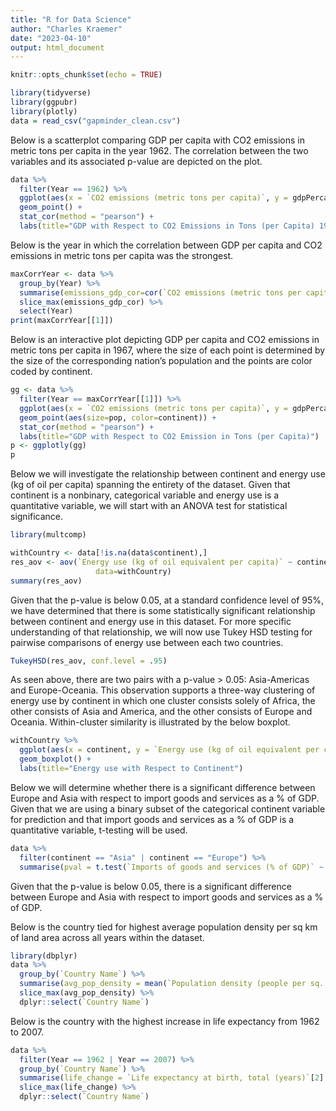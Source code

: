 ```yaml
---
title: "R for Data Science"
author: "Charles Kraemer"
date: "2023-04-10"
output: html_document
---
```


```r
knitr::opts_chunk$set(echo = TRUE)
```


```r
library(tidyverse)
library(ggpubr)
library(plotly)
data = read_csv("gapminder_clean.csv")
```

Below is a scatterplot comparing GDP per capita with CO2 emissions in metric tons per capita in the year 1962.  The correlation between the two variables and its associated p-value are depicted on the plot.

```r
data %>%
  filter(Year == 1962) %>%
  ggplot(aes(x = `CO2 emissions (metric tons per capita)`, y = gdpPercap)) +
  geom_point() +
  stat_cor(method = "pearson") + 
  labs(title="GDP with Respect to CO2 Emissions in Tons (per Capita) 1962")
```
Below is the year in which the correlation between GDP per capita and CO2 emissions in metric tons per capita was the strongest.
```r
maxCorrYear <- data %>%
  group_by(Year) %>%
  summarise(emissions_gdp_cor=cor(`CO2 emissions (metric tons per capita)`, gdpPercap, use="complete.obs")) %>%
  slice_max(emissions_gdp_cor) %>%
  select(Year)
print(maxCorrYear[[1]])
```
Below is an interactive plot depicting GDP per capita and CO2 emissions in metric tons per capita in 1967, where the size of each point is determined by the size of the corresponding nation's population and the points are color coded by continent.
```r
gg <- data %>%
  filter(Year == maxCorrYear[[1]]) %>%
  ggplot(aes(x = `CO2 emissions (metric tons per capita)`, y = gdpPercap)) +
  geom_point(aes(size=pop, color=continent)) +
  stat_cor(method = "pearson") +
  labs(title="GDP with Respect to CO2 Emission in Tons (per Capita)")
p <- ggplotly(gg)
p
```
Below we will investigate the relationship between continent and energy use (kg of oil per capita) spanning the entirety of the dataset.  Given that continent is a nonbinary, categorical variable and energy use is a quantitative variable, we will start with an ANOVA test for statistical significance.
```r
library(multcomp)

withCountry <- data[!is.na(data$continent),]
res_aov <- aov(`Energy use (kg of oil equivalent per capita)` ~ continent,
                   data=withCountry)
summary(res_aov)
```
Given that the p-value is below 0.05, at a standard confidence level of 95%, we have determined that there is some statistically significant relationship between continent and energy use in this dataset.  For more specific understanding of that relationship, we will now use Tukey HSD testing for pairwise comparisons of energy use between each two countries.
```r
TukeyHSD(res_aov, conf.level = .95)
```
As seen above, there are two pairs with a p-value > 0.05: Asia-Americas and Europe-Oceania.  This observation supports a three-way clustering of energy use by continent in which one cluster consists solely of Africa, the other consists of Asia and America, and the other consists of Europe and Oceania.  Within-cluster similarity is illustrated by the below boxplot.
```r
withCountry %>%
  ggplot(aes(x = continent, y = `Energy use (kg of oil equivalent per capita)`)) +
  geom_boxplot() + 
  labs(title="Energy use with Respect to Continent")
```

Below we will determine whether there is a significant difference between Europe and Asia with respect to import goods and services as a % of GDP.  Given that we are using a binary subset of the categorical continent variable for prediction and that import goods and services as a % of GDP is a quantitative variable, t-testing will be used.
```r
data %>%
  filter(continent == "Asia" | continent == "Europe") %>%
  summarise(pval = t.test(`Imports of goods and services (% of GDP)` ~ continent, var.equal = TRUE)$p.value)
```
Given that the p-value is below 0.05, there is a significant difference between Europe and Asia with respect to import goods and services as a % of GDP.

Below is the country tied for highest average population density per sq km of land area across all years within the dataset.
```r
library(dbplyr)
data %>%
  group_by(`Country Name`) %>%
  summarise(avg_pop_density = mean(`Population density (people per sq. km of land area)`)) %>%
  slice_max(avg_pop_density) %>%
  dplyr::select(`Country Name`)
```

Below is the country with the highest increase in life expectancy from 1962 to 2007.
```r
data %>%
  filter(Year == 1962 | Year == 2007) %>%
  group_by(`Country Name`) %>%
  summarise(life_change = `Life expectancy at birth, total (years)`[2] - `Life expectancy at birth, total (years)`[1]) %>%
  slice_max(life_change) %>%
  dplyr::select(`Country Name`)
```
